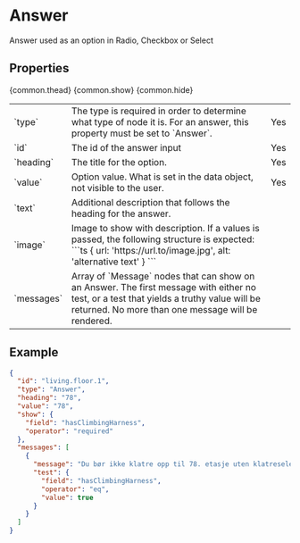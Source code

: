 
<Meta title="Building blocks/Answer" />

# Answer

Answer used as an option in Radio, Checkbox or Select

## Properties

<Table>
  {common.thead}
  <tbody>
    <tr>
      <td>
        `type`
      </td>
      <td>
        The type is required in order to determine what type of node it is. For
        an answer, this property must be set to `Answer`.
      </td>
      <td>Yes</td>
    </tr>
    <tr>
      <td>
        `id`
      </td>
      <td>The id of the answer input</td>
      <td>Yes</td>
    </tr>
    <tr>
      <td>
        `heading`
      </td>
      <td>The title for the option.</td>
      <td>Yes</td>
    </tr>
    <tr>
      <td>
        `value`
      </td>
      <td>
        Option value. What is set in the data object, not visible to the user.
      </td>
      <td>Yes</td>
    </tr>
    <tr>
      <td>
        `text`
      </td>
      <td>Additional description that follows the heading for the answer.</td>
      <td></td>
    </tr>
    <tr>
      <td>
        `image`
      </td>
      <td>
        Image to show with description. If a values is passed, the following
        structure is expected:
```ts
{
  url: 'https://url.to/image.jpg',
  alt: 'alternative text'
}
```
      </td>
      <td></td>
    </tr>
    <tr>
      <td>
        `messages`
      </td>
      <td>
        Array of `Message` nodes that can show on an Answer. The first message with either 
        no test, or a test that yields a truthy value will be returned. No more than one
        message will be rendered.
      </td>
      <td></td>
    </tr>
    {common.show}
    {common.hide}
  </tbody>
</Table>

## Example

```json
{
  "id": "living.floor.1",
  "type": "Answer",
  "heading": "78",
  "value": "78",
  "show": {
    "field": "hasClimbingHarness",
    "operator": "required"
  },
  "messages": [
    {
      "message": "Du bør ikke klatre opp til 78. etasje uten klatresele, altså.. 😱",
      "test": {
        "field": "hasClimbingHarness",
        "operator": "eq",
        "value": true
      }
    }
  ]
}
```
